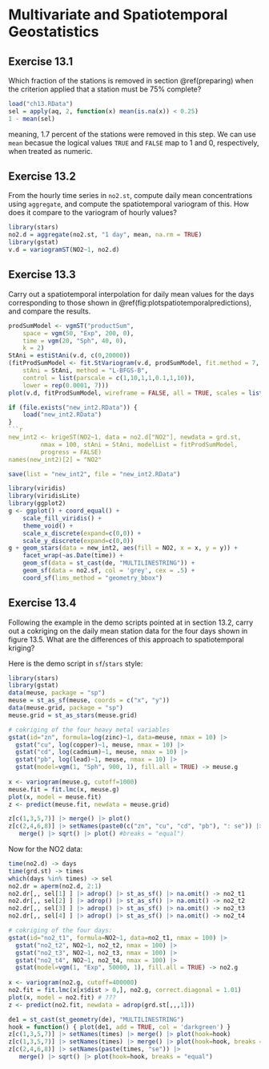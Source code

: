 # Multivariate and Spatiotemporal Geostatistics

## Exercise 13.1  {-}

Which fraction of the stations is removed in section \@ref(preparing) when the criterion applied that a station must be 75% complete?

```r
load("ch13.RData")
sel = apply(aq, 2, function(x) mean(is.na(x)) < 0.25)
1 - mean(sel)
```
meaning, 1.7 percent of the stations were removed in this step. We can use `mean` becasue the logical values `TRUE` and `FALSE` map to 1 and 0, respectively, when treated as numeric.

## Exercise 13.2 {-}

From the hourly time series in `no2.st`, compute daily mean concentrations using `aggregate`, and compute the spatiotemporal variogram of this. How does it compare to the variogram of hourly values?

```r
library(stars)
no2.d = aggregate(no2.st, "1 day", mean, na.rm = TRUE)
library(gstat)
v.d = variogramST(NO2~1, no2.d)
```

## Exercise 13.3 {-}

Carry out a spatiotemporal interpolation for daily mean values for the days corresponding to those shown in \@ref(fig:plotspatiotemporalpredictions), and compare the results.

```r
prodSumModel <- vgmST("productSum",
	space = vgm(50, "Exp", 200, 0),
	time = vgm(20, "Sph", 40, 0),
	k = 2)
StAni = estiStAni(v.d, c(0,20000))
(fitProdSumModel <- fit.StVariogram(v.d, prodSumModel, fit.method = 7,
	stAni = StAni, method = "L-BFGS-B",
	control = list(parscale = c(1,10,1,1,0.1,1,10)),
	lower = rep(0.0001, 7)))
plot(v.d, fitProdSumModel, wireframe = FALSE, all = TRUE, scales = list(arrows=FALSE), zlim = c(0,50))
```
```r
if (file.exists("new_int2.RData")) {
	load("new_int2.RData")
}
```r
new_int2 <- krigeST(NO2~1, data = no2.d["NO2"], newdata = grd.st,
         nmax = 100, stAni = StAni, modelList = fitProdSumModel,
         progress = FALSE)
names(new_int2)[2] = "NO2"
```
```r
save(list = "new_int2", file = "new_int2.RData")
```
```r
library(viridis)
library(viridisLite)
library(ggplot2)
g <- ggplot() + coord_equal() +
    scale_fill_viridis() +
    theme_void() +
    scale_x_discrete(expand=c(0,0)) +
    scale_y_discrete(expand=c(0,0))
g + geom_stars(data = new_int2, aes(fill = NO2, x = x, y = y)) +
    facet_wrap(~as.Date(time)) +
    geom_sf(data = st_cast(de, "MULTILINESTRING")) +
    geom_sf(data = no2.sf, col = 'grey', cex = .5) +
    coord_sf(lims_method = "geometry_bbox")
```

## Exercise 13.4 {-}

Following the example in the demo scripts pointed at in section 13.2, carry out a cokriging on the daily mean station data for the four days shown in figure 13.5.  What are the differences of this approach to spatiotemporal kriging?

Here is the demo script in `sf`/`stars` style:
```r
library(stars)
library(gstat)
data(meuse, package = "sp")
meuse = st_as_sf(meuse, coords = c("x", "y"))
data(meuse.grid, package = "sp")
meuse.grid = st_as_stars(meuse.grid)

# cokriging of the four heavy metal variables
gstat(id="zn", formula=log(zinc)~1, data=meuse, nmax = 10) |>
  gstat("cu", log(copper)~1, meuse, nmax = 10) |>
  gstat("cd", log(cadmium)~1, meuse, nmax = 10) |>
  gstat("pb", log(lead)~1, meuse, nmax = 10) |>
  gstat(model=vgm(1, "Sph", 900, 1), fill.all = TRUE) -> meuse.g
 
x <- variogram(meuse.g, cutoff=1000)
meuse.fit = fit.lmc(x, meuse.g)
plot(x, model = meuse.fit)
z <- predict(meuse.fit, newdata = meuse.grid)

z[c(1,3,5,7)] |> merge() |> plot()
z[c(2,4,6,8)] |> setNames(paste0(c("zn", "cu", "cd", "pb"), ": se")) |> 
   merge() |> sqrt() |> plot() #breaks = "equal")

```

Now for the NO2 data:
```r
time(no2.d) -> days
time(grd.st) -> times
which(days %in% times) -> sel
no2.dr = aperm(no2.d, 2:1)
no2.dr[,, sel[1] ] |> adrop() |> st_as_sf() |> na.omit() -> no2_t1
no2.dr[,, sel[2] ] |> adrop() |> st_as_sf() |> na.omit() -> no2_t2
no2.dr[,, sel[3] ] |> adrop() |> st_as_sf() |> na.omit() -> no2_t3
no2.dr[,, sel[4] ] |> adrop() |> st_as_sf() |> na.omit() -> no2_t4

# cokriging of the four days:
gstat(id="no2_t1", formula=NO2~1, data=no2_t1, nmax = 100) |>
  gstat("no2_t2", NO2~1, no2_t2, nmax = 100) |>
  gstat("no2_t3", NO2~1, no2_t3, nmax = 100) |>
  gstat("no2_t4", NO2~1, no2_t4, nmax = 100) |>
  gstat(model=vgm(1, "Exp", 50000, 1), fill.all = TRUE) -> no2.g
 
x <- variogram(no2.g, cutoff=400000)
no2.fit = fit.lmc(x[x$dist > 0,], no2.g, correct.diagonal = 1.01)
plot(x, model = no2.fit) # ???
z <- predict(no2.fit, newdata = adrop(grd.st[,,,1]))

de1 = st_cast(st_geometry(de), "MULTILINESTRING")
hook = function() { plot(de1, add = TRUE, col = 'darkgreen') }
z[c(1,3,5,7)] |> setNames(times) |> merge() |> plot(hook=hook)
z[c(1,3,5,7)] |> setNames(times) |> merge() |> plot(hook=hook, breaks = "equal")
z[c(2,4,6,8)] |> setNames(paste(times, "se")) |> 
   merge() |> sqrt() |> plot(hook=hook, breaks = "equal")
```
